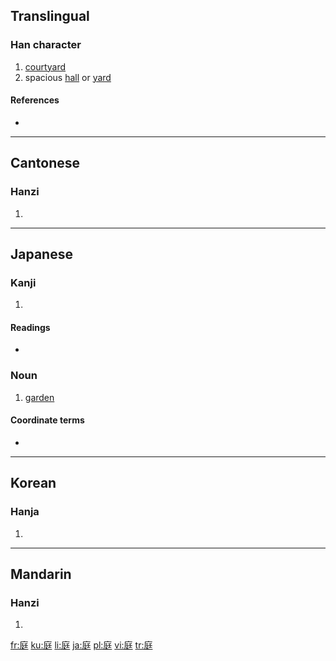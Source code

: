 ==Translingual==

===Han character===
{{Han char|rn=53|rad=广|as=07|sn=10|four=0024<sub>1</sub>|canj=戈弓大土 (INKG)|ids=⿸[[广]][[廷]]}}

# [[courtyard]]
# spacious [[hall]] or [[yard]]

====References====
* {{Han ref|kx=0346.210|dkj=09337|dj=0656.150|hdz=20882.110|uh=5EAD|ud=24237|bh=AE78|bd=44664}}

----

==Cantonese==

===Hanzi===
{{yue-hanzi|jyut=|y=ting4}}

# {{defn|Cantonese}}

----

==Japanese==

===Kanji===
{{ja-kanji|grade=3|rs=广07}}

# {{defn|Japanese}}

====Readings====
* {{ja-readings|on=[[てい]] (tei)|kun=[[にわ]] (niwa)}}

===Noun===
{{ja-noun|k|hira=にわ|rom=niwa}}

# [[garden]]

====Coordinate terms====
* {{term|公園|tr=こうえん, kōen|lang=ja|sc=Jpan}}

----

==Korean==

===Hanja===
{{ko-hanja|hangeul=정|rv=jeong|mr=chŏng}}

# {{defn|Korean}}

----

==Mandarin==

===Hanzi===
{{cmn-hanzi|pin=[[tíng]] ([[ting2]]), [[tìng]] ([[ting4]])|wg=t'ing<sup>2</sup>, t'ing<sup>4</sup>}}

# {{defn|Mandarin}}

[[fr:庭]]
[[ku:庭]]
[[li:庭]]
[[ja:庭]]
[[pl:庭]]
[[vi:庭]]
[[tr:庭]]